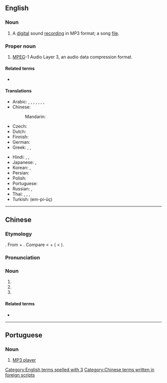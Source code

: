 ==English==
{{wikipedia}}

===Noun===
{{en-noun}}

# A [[digital]] sound [[recording]] in MP3 format; a song [[file]].

===Proper noun===
{{head|en|proper noun}}

# {{lb|en|computing|audio|software}} [[MPEG]]-1 Audio Layer 3, an audio data compression format.

====Related terms====
* {{l|en|MP4}}

====Translations====
{{trans-top|MPEG-1 Audio Layer 3}}
* Arabic: {{t|ar|إِم بِي ثْرِي|m|tr=ʾem bī ṯrī}}, {{t|ar|إم بي 3|m|tr=ʾem bī ṯrī}}, {{t|ar|إم بي 3|m|tr=ʾem bī ṯalāṯa}}, {{t|ar|إم بي ٣|m|tr=ʾem bī ṯrī}}, {{t|ar|إم بي ٣|m|tr=ʾem bī ṯalāṯa}}, {{t|ar|MP3|m|tr=ʾem bī ṯrī|sc=Latn}}, {{t|ar|MP3|m|tr=ʾem bī ṯalāṯa|sc=Latn}}, {{t|ar|إِم بِي ثَلَاثَة|m|tr=ʾem bī ṯalāṯa}}
* Chinese:
*: Mandarin: {{t+|cmn|MP3|sc=Latn}}
* Czech: {{t|cs|MP3|f}}
* Dutch: {{t+|nl|mp3|m}}
* Finnish: {{t+|fi|MP3}}
* German: {{t+|de|MP3|n}} {{qualifier|emm-pee-drei}}
* Greek: {{t|el|έμ-πι-θρί}}, {{t|el|έμ-πι-τρία}}, {{t|el|MP3|sc=Latn}}
{{trans-mid}}
* Hindi: {{t|hi|एम् पी ३}}, {{t|hi|एम् पी थ्री}}, {{t|hi|MP3|sc=Latn}}
* Japanese: {{t|ja|エムピースリー|tr=emu-pī-surī}}, {{t+|ja|MP3|sc=Latn}}
* Korean: {{t|ko|엠피쓰리}}, {{t+|ko|MP3|sc=Latn}}
* Persian: {{t|fa|ام‌پی‌تری|tr=em-pi-teri|sc=fa-Arab}}
* Polish: {{t+|pl|MP3|n}}
* Portuguese: {{t|pt|MP3|m}}
* Russian: {{t|ru|эм-пи-три́|m}}, {{t|ru|MP3|m|tr=-|sc=Latn}}
* Thai: {{t|th|เอ็มพีสาม|tr=em pee săam}}, {{t|th|เอ็มพี๓|tr=em pee săam}}, {{t|th|เอ็มพี 3|tr=em pee săam}}, {{t|th|MP3|sc=Latn}}
* Turkish: {{t|tr|MP3}} (em-pi-üç)
{{trans-bottom}}

[[Category:English terms spelled with 3]]

----

==Chinese==

===Etymology===
{{partial calque|zh|en|MP3}}. From {{der|zh|en|MP3|'''MP'''3}} + {{zh-l|三|three}}. Compare {{cog|th|เอ็มพีสาม}}  < {{cog|en|MP3|'''MP'''3}} + {{m|th|สาม||three}} ( < {{cog|ltc|-}} {{ltc-l|三|id=1}}).

===Pronunciation===
{{zh-pron
|m=áimu-pì-sān,py=MP3
|c=em1 pi1 saam1
|cat=n
}}

===Noun===
{{zh-noun}}

# {{l|en|MP3}}
# {{zh-short|MP3播放器}}
# {{zh-short|MP3播放機}}

====Related terms====
* {{zh-l|MP4}}

[[Category:Chinese terms written in foreign scripts]]

----

==Portuguese==

===Noun===
{{pt-noun|m|MP3}}

# [[MP3 player]]
#: {{syn|pt|tocador de MP3|q1=Brazil}}